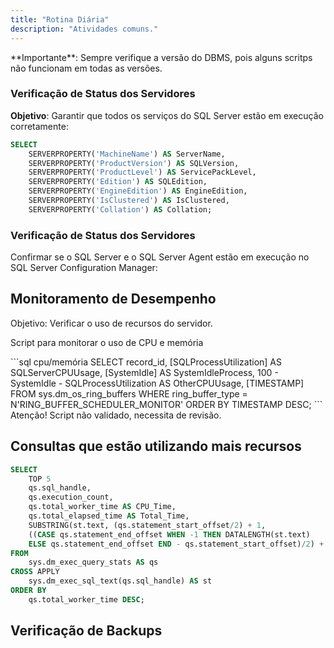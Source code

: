 ```yaml
---
title: "Rotina Diária"
description: "Atividades comuns."
---
```


<Info>
  **Importante**: Sempre verifique a versão do DBMS, pois alguns scritps não funcionam em todas as versões.
</Info>



### **Verificação de Status dos Servidores**

&#x20;**Objetivo**: Garantir que todos os serviços do SQL Server estão em execução corretamente:

```sql
SELECT 
    SERVERPROPERTY('MachineName') AS ServerName,
    SERVERPROPERTY('ProductVersion') AS SQLVersion,
    SERVERPROPERTY('ProductLevel') AS ServicePackLevel,
    SERVERPROPERTY('Edition') AS SQLEdition,
    SERVERPROPERTY('EngineEdition') AS EngineEdition,
    SERVERPROPERTY('IsClustered') AS IsClustered,
    SERVERPROPERTY('Collation') AS Collation;
```



### **Verificação de Status dos Servidores**

Confirmar se o SQL Server e o SQL Server Agent estão em execução no SQL Server Configuration Manager:

## **Monitoramento de Desempenho**

Objetivo: Verificar o uso de recursos do servidor.&#x20;

Script para monitorar o uso de CPU e memória

<CodeGroup>
  ```sql cpu/memória
  SELECT 
      record_id, 
      [SQLProcessUtilization] AS SQLServerCPUUsage, 
      [SystemIdle] AS SystemIdleProcess,
      100 - SystemIdle - SQLProcessUtilization AS OtherCPUUsage,
      [TIMESTAMP]
  FROM 
      sys.dm_os_ring_buffers
  WHERE 
      ring_buffer_type = N'RING_BUFFER_SCHEDULER_MONITOR'
  ORDER BY 
      TIMESTAMP DESC;
  ```
</CodeGroup>

<Tip>
  Atenção! Script não validado, necessita de revisão.
</Tip>

## Consultas que estão utilizando mais recursos



```sql resources.sql
SELECT 
    TOP 5 
    qs.sql_handle, 
    qs.execution_count,
    qs.total_worker_time AS CPU_Time, 
    qs.total_elapsed_time AS Total_Time,
    SUBSTRING(st.text, (qs.statement_start_offset/2) + 1, 
    ((CASE qs.statement_end_offset WHEN -1 THEN DATALENGTH(st.text) 
    ELSE qs.statement_end_offset END - qs.statement_start_offset)/2) + 1) AS query_text
FROM 
    sys.dm_exec_query_stats AS qs
CROSS APPLY 
    sys.dm_exec_sql_text(qs.sql_handle) AS st
ORDER BY 
    qs.total_worker_time DESC;
```



## Verificação de Backups

<AccordionGroup>
  <Accordion title="Backups realizados" />

  <Accordion title="Integridados dos backups" />
</AccordionGroup>